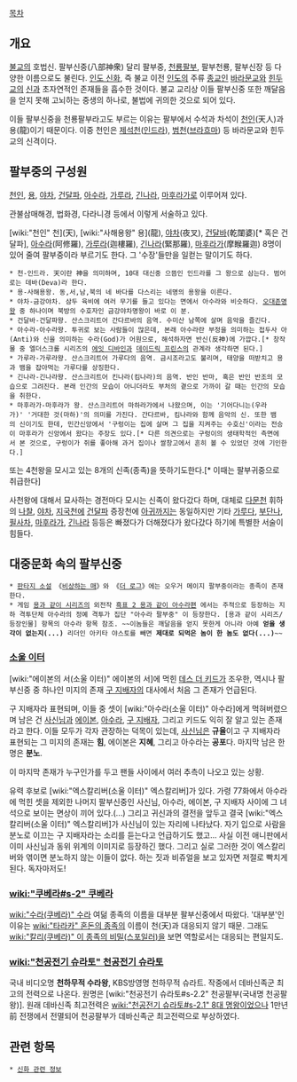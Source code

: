 [[목차]]
== 개요 ==
[[불교]]의 호법신. 팔부신중(八部神衆) 달리 팔부중, [[천룡팔부]], 팔부천룡, 팔부신장 등 다양한 이름으로도 불린다.
[[인도 신화]], 즉 불교 이전 [[인도]]의 주류 [[종교]]인 [[바라문교]]와 [[힌두교]]의 [[신]]과 초자연적인 존재들을 흡수한 것이다. 불교 교리상 이들 팔부신중 또한 깨달음을 얻지 못해 고뇌하는 중생의 하나로, 불법에 귀의한 것으로 되어 있다.

이들 팔부신중을 천룡팔부라고도 부르는 이유는 팔부에서 수석과 차석이 [[천인]](天人)과 용(龍)이기 때문이다. 이중 천인은 [[제석천]]([[인드라]]), [[범천]]([[브라흐마]]) 등 바라문교와 힌두교의 신격이다.

== 팔부중의 구성원 ==
[[천인]], [[용]], [[야차]], [[건달파]], [[아수라]], [[가루라]], [[긴나라]], [[마후라가]]로 이루어져 있다. 

관불삼매해경, 법화경, 다라니경 등에서 이렇게 서술하고 있다.

[wiki:"천인" 천](天), [wiki:"사해용왕" 용](龍), [[야차]](夜叉), [[건달바]](乾闥婆)[* 혹은 건달파], [[아수라]](阿修羅), [[가루라]](迦樓羅), [[긴나라]](緊那羅), [[마후라가]](摩睺羅迦) 8명이 있어 줄여 팔부중이라 부르기도 한다. 그 '수장'들만을 일컫는 말이기도 하다.

 * 천-인드라. 天이란 神을 의미하며, 10대 대신중 으뜸인 인드라를 그 왕으로 삼는다. 범어로는 데바(Deva)라 한다.
 * 용-사해용왕. 동,서,남,북의 네 바다를 다스리는 네명의 용왕을 이른다. 
 * 야차-금강야차. 삼두 육비에 여러 무기를 들고 있다는 면에서 아수라와 비슷하다. [[오대존명왕]] 중 하나이며 북방의 수호자인 금강야차명왕이 바로 이 분.
 * 건달바-건달파왕. 산스크리트어 간다르바의 음역. 수미산 남쪽에 살며 음악을 즐긴다.
 * 아수라-아수라왕. 투귀로 보는 사람들이 많은데, 본래 아수라란 부정을 의미하는 접두사 아(Anti)와 신을 의미하는 수라(God)가 어원으로, 해석하자면 반신(反神)에 가깝다.[* 창작물 중 엘더스크롤 시리즈의 [[에잇 디바인]]과 [[데이드릭 프린스]]의 관계라 생각하면 된다.]
 * 가루라-가루라왕. 산스크리트어 가루다의 음역. 금시조라고도 불리며, 태양을 떠받치고 용과 뱀을 잡아먹는 가루다를 상징한다.
 * 긴나라-긴나라왕. 산스크리트어 킨나라(킴나라)의 음역. 반인 반마, 혹은 반인 반조의 모습으로 그려진다. 본래 인간의 모습이 아니더라도 부처의 곁으로 가까이 갈 때는 인간의 모습을 취한다.
 * 마후라가-마후라가 왕. 산스크리트어 마하라가에서 나왔으며, 이는 '기어다니는(우라가)' '거대한 것(마하)'의 의미를 가진다. 간다르바, 킴나라와 함께 음악의 신. 또한 뱀의 신이기도 한데, 민간신앙에서 '구렁이는 집에 살며 그 집을 지켜주는 수호신'이라는 전승이 마후라가 신앙에서 왔다는 주장도 있다.[* 다른 의견으로는 구렁이의 생태학적인 측면에서 본 것으로, 구렁이가 쥐를 좋아해 과거 집이나 쌀창고에서 흔히 볼 수 있었던 것에 기인한다.]

또는 4천왕을 모시고 있는 8개의 신족(종족)을 뜻하기도한다.[* 이때는 팔부귀중으로 취급한다]

사천왕에 대해서 묘사하는 경전마다 모시는 신족이 왔다갔다 하며, 대체로 [[다문천]] 휘하의 [[나찰]], [[야차]], [[지국천]]에 [[건달파]] 증장천에 [[아귀]]까지는 동일하지만 기타 [[가루다]], [[부단나]], [[필사차]], [[마후라가]], [[긴나라]] 등등은 빠졌다가 더해졌다가 왔다갔다 하기에 특별한 서술이 힘들다.

== 대중문화 속의 팔부신중 ==
 * [[판타지 소설]] 《[[비상하는 매]]》와 《[[더 로그]]》에는 오우거 메이지 팔부중이라는 종족이 존재한다.
 * 게임 [[용과 같이 시리즈]]의 외전작 [[흑표 2 용과 같이 아수라편]] 에서는 주적으로 등장하는 지하 격투단체 아수라의 정예 격투가 집단 "아수라 팔부중" 이 등장한다. [용과 같이 시리즈/등장인물] 항목의 아수라 항목 참조. ~~이놈들은 깨달음을 얻지 못한게 아니라 아예 '''얻을 생각이 없는지(...)''' 리더인 아키타 야스토를 빼면 '''제대로 되먹은 놈이 한 놈도 없다(...)'''~~

=== [[소울 이터]] ===
[wiki:"에이본의 서(소울 이터)" 에이본의 서]에 먹힌 [[데스 더 키드]]가 조우한, 역시나 팔부신중 중 하나인 미지의 존재 [[구 지배자]]의 대사에서 처음 그 존재가 언급된다. 

구 지배자라 표현되며, 이들 중 셋이 [wiki:"아수라(소울 이터)" 아수라]에게 먹혀버렸으며 남은 건 [[사신님]]과 [[에이본]], [[아수라]], [[구 지배자]], 그리고 키드도 익히 잘 알고 있는 존재라고 한다. 이들 모두가 각자 관장하는 덕목이 있는데, [[사신님]]은 '''규율'''이고 구 지배자라 표현되는 그 미지의 존재는 '''힘''', 에이본은 '''지혜''', 그리고 아수라는 '''공포'''다. 마지막 남은 한 명은 '''분노'''. 

이 마지막 존재가 누구인가를 두고 팬들 사이에서 여러 추측이 나오고 있는 상황.

유력 후보로 [wiki:"엑스칼리버(소울 이터)" 엑스칼리버]가 있다. 가령 77화에서 아수라에 먹힌 셋을 제외한 나머지 팔부신중인 사신님, 아수라, 에이본, 구 지배자 사이에 그 녀석으로 보이는 면상이 끼어 있다.(...) 그리고 귀신과의 결전을 앞두고 결국 [wiki:"엑스칼리버(소울 이터)" 엑스칼리버]가 사신님이 있는 자리에 나타났다. 자기 입으로 사람을 분노로 이끄는 구 지배자라는 소리를 듣는다고 언급하기도 했고... 사실 이전 애니판에서 이미 사신님과 동위 위계의 이미지로 등장하긴 했다. 
그리고 실로 그러한 것이 엑스칼리버와 엮이면 분노하지 않는 이들이 없다. 하는 짓과 비쥬얼을 보고 있자면 저절로 빡치게 된다. 독자마저도!
=== [[wiki:"쿠베라#s-2" 쿠베라]] ===
[[wiki:"수라(쿠베라)" 수라]] 여덞 종족의 이름을 대부분 팔부신중에서 따왔다. '대부분'인 이유는 [[wiki:"타라카" 혼돈의 종족]]의 이름이 천(天)과 대응되지 않기 때문. 그래도 [[wiki:"칼리(쿠베라)" 이 종족의 비밀(스포일러)]]을 보면 역할로서는 대응되는 편일지도.

=== [[wiki:"천공전기 슈라토" 천공전기 슈라토]] ===
국내 비디오명 '''천하무적 수라왕''', KBS방영명 천하무적 슈라트. 작중에서 데바신족군 최고의 전력으로 나온다. 원명은 [wiki:"천공전기 슈라토#s-2.2" 천공팔부(국내명 천공팔왕)]. 원래 데바신족 최고전력은 [[wiki:"천공전기 슈라토#s-2.1" 8대 명왕]]이었으나 1만년 前 전쟁에서 전멸되어  천공팔부가 데바신족군 최고전력으로 부상하였다. 

== 관련 항목 ==
 * [[신화 관련 정보]]
